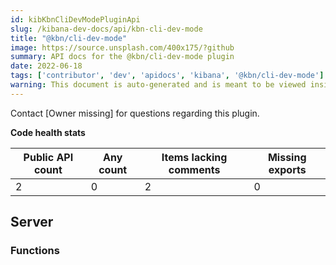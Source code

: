 ```yaml
---
id: kibKbnCliDevModePluginApi
slug: /kibana-dev-docs/api/kbn-cli-dev-mode
title: "@kbn/cli-dev-mode"
image: https://source.unsplash.com/400x175/?github
summary: API docs for the @kbn/cli-dev-mode plugin
date: 2022-06-18
tags: ['contributor', 'dev', 'apidocs', 'kibana', '@kbn/cli-dev-mode']
warning: This document is auto-generated and is meant to be viewed inside our experimental, new docs system. Reach out in #docs-engineering for more info.
---
```




Contact [Owner missing] for questions regarding this plugin.

**Code health stats**

| Public API count  | Any count | Items lacking comments | Missing exports |
|-------------------|-----------|------------------------|-----------------|
| 2 | 0 | 2 | 0 |

## Server

### Functions
<DocDefinitionList data={kbnCliDevModeObj.server.functions}/>

